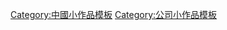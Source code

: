 {{asbox
| image     = Flag of the People's Republic of China.svg
| pix       = 30
| subject   = 與[[中華人民共和國|中國]][[:Category:公司|公司和企业]]相關的
| qualifier = 
| category  = 中國公司小作品
| tempsort  =  
| name      = Template:China-company-stub
}}<noinclude>
[[Category:中國小作品模板]]
[[Category:公司小作品模板]]
</noinclude>